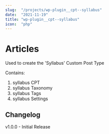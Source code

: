 ```yaml
---
slug:  "/projects/wp-plugin__cpt--syllabus"
date:  "2021-11-19"
title: "wp-plugin__cpt--syllabus"
icon:  "php"
---
```



# Articles

Used to create the 'Syllabus' Custom Post Type

Contains:

1. syllabus CPT
1. syllabus Taxonomy
1. syllabus Tags
1. syllabus Settings

## Changelog


v1.0.0 - Initial Release